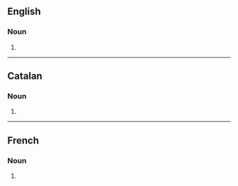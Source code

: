 ==English==

===Noun===
{{head|en|noun form}}

# {{plural of|en|agriculture}}

----

==Catalan==

===Noun===
{{head|ca|noun form}}

# {{plural of|ca|agricultura}}

----

==French==

===Noun===
{{head|fr|noun form|g=f}}

# {{plural of|fr|agriculture}}